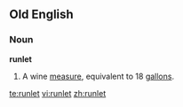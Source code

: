 ==Old English==

===Noun===
'''runlet'''

# A wine [[measure]], equivalent to 18 [[gallon]]s.

[[te:runlet]]
[[vi:runlet]]
[[zh:runlet]]